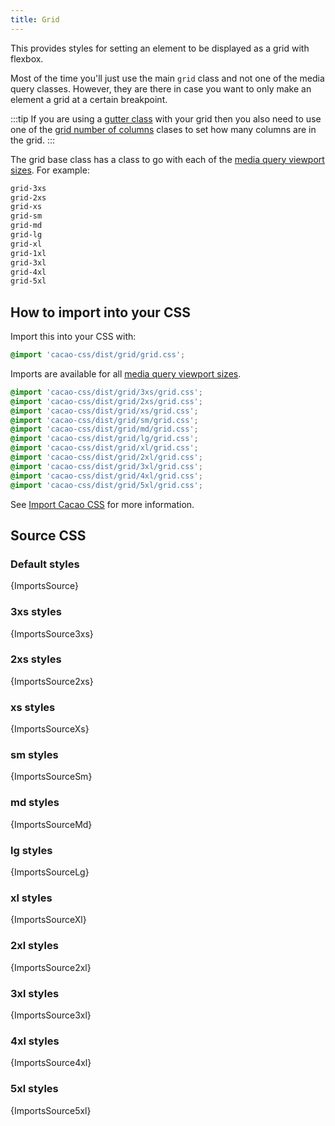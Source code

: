 ```yaml
---
title: Grid
---
```


This provides styles for setting an element to be displayed as a grid with flexbox.

Most of the time you'll just use the main `grid` class and not one of the media query classes. However, they are there in case you want to only make an element a grid at a certain breakpoint.

:::tip
If you are using a [gutter class](/styles/gutter) with your grid then you also need to use one of the [grid number of columns](/styles/grid-num-columns) clases to set how many columns are in the grid.
:::

The grid base class has a class to go with each of the [media query viewport sizes](/styles/media#viewport-media-queries). For example:

```css
grid-3xs
grid-2xs
grid-xs
grid-sm
grid-md
grid-lg
grid-xl
grid-1xl
grid-3xl
grid-4xl
grid-5xl
```

## How to import into your CSS

Import this into your CSS with:

```css
@import 'cacao-css/dist/grid/grid.css';
```

Imports are available for all [media query viewport sizes](/styles/media#viewport-media-queries).

```css
@import 'cacao-css/dist/grid/3xs/grid.css';
@import 'cacao-css/dist/grid/2xs/grid.css';
@import 'cacao-css/dist/grid/xs/grid.css';
@import 'cacao-css/dist/grid/sm/grid.css';
@import 'cacao-css/dist/grid/md/grid.css';
@import 'cacao-css/dist/grid/lg/grid.css';
@import 'cacao-css/dist/grid/xl/grid.css';
@import 'cacao-css/dist/grid/2xl/grid.css';
@import 'cacao-css/dist/grid/3xl/grid.css';
@import 'cacao-css/dist/grid/4xl/grid.css';
@import 'cacao-css/dist/grid/5xl/grid.css';
```

See [Import Cacao CSS](/import) for more information.

## Source CSS

<!-- markdownlint-disable -->

### Default styles

<CodeBlock language="css" title="grid/grid.css">{ImportsSource}</CodeBlock>

### 3xs styles

<CodeBlock language="css" title="grid/3xs/grid.css">{ImportsSource3xs}</CodeBlock>

### 2xs styles

<CodeBlock language="css" title="grid/2xs/grid.css">{ImportsSource2xs}</CodeBlock>

### xs styles

<CodeBlock language="css" title="grid/xs/grid.css">{ImportsSourceXs}</CodeBlock>

### sm styles

<CodeBlock language="css" title="grid/sm/grid.css">{ImportsSourceSm}</CodeBlock>

### md styles

<CodeBlock language="css" title="grid/md/grid.css">{ImportsSourceMd}</CodeBlock>

### lg styles

<CodeBlock language="css" title="grid/lg/grid.css">{ImportsSourceLg}</CodeBlock>

### xl styles

<CodeBlock language="css" title="grid/xl/grid.css">{ImportsSourceXl}</CodeBlock>

### 2xl styles

<CodeBlock language="css" title="grid/2xl/grid.css">{ImportsSource2xl}</CodeBlock>

### 3xl styles

<CodeBlock language="css" title="grid/3xl/grid.css">{ImportsSource3xl}</CodeBlock>

### 4xl styles

<CodeBlock language="css" title="grid/4xl/grid.css">{ImportsSource4xl}</CodeBlock>

### 5xl styles

<CodeBlock language="css" title="grid/5xl/grid.css">{ImportsSource5xl}</CodeBlock>
